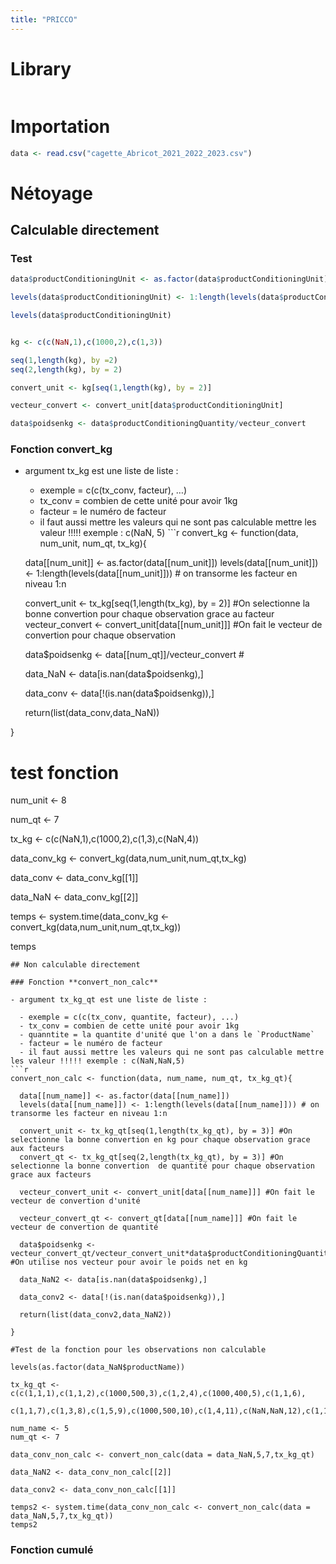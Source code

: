 ```yaml
---
title: "PRICCO"
---
```

# Library
```r

```
# Importation
```r
data <- read.csv("cagette_Abricot_2021_2022_2023.csv")
```
# Nétoyage

## Calculable directement
### Test 
```r
data$productConditioningUnit <- as.factor(data$productConditioningUnit)

levels(data$productConditioningUnit) <- 1:length(levels(data$productConditioningUnit))

levels(data$productConditioningUnit)


kg <- c(c(NaN,1),c(1000,2),c(1,3))

seq(1,length(kg), by =2)
seq(2,length(kg), by = 2)

convert_unit <- kg[seq(1,length(kg), by = 2)]

vecteur_convert <- convert_unit[data$productConditioningUnit]

data$poidsenkg <- data$productConditioningQuantity/vecteur_convert

```
### Fonction **convert_kg**

- argument tx_kg est une liste de liste :

  - exemple = c(c(tx_conv, facteur), ...) 
  - tx_conv = combien de cette unité pour avoir 1kg
  - facteur = le numéro de facteur
  - il faut aussi mettre les valeurs qui ne sont pas calculable mettre les valeur !!!!! exemple : c(NaN, 5)
```r
convert_kg <- function(data, num_unit, num_qt, tx_kg){
  
  data[[num_unit]] <- as.factor(data[[num_unit]])
  levels(data[[num_unit]]) <- 1:length(levels(data[[num_unit]])) # on transorme les facteur en niveau 1:n
  
  convert_unit <- tx_kg[seq(1,length(tx_kg), by = 2)] #On selectionne la bonne convertion pour chaque observation grace au facteur
  vecteur_convert <- convert_unit[data[[num_unit]]]   #On fait le vecteur de convertion pour chaque observation
  
  data$poidsenkg <- data[[num_qt]]/vecteur_convert #
  
  data_NaN <- data[is.nan(data$poidsenkg),] 
  
  data_conv <- data[!(is.nan(data$poidsenkg)),]
  
  return(list(data_conv,data_NaN))

}

# test fonction 

num_unit <- 8

num_qt <- 7

tx_kg <- c(c(NaN,1),c(1000,2),c(1,3),c(NaN,4))

data_conv_kg <- convert_kg(data,num_unit,num_qt,tx_kg)

data_conv <- data_conv_kg[[1]]

data_NaN <- data_conv_kg[[2]]

temps <- system.time(data_conv_kg <- convert_kg(data,num_unit,num_qt,tx_kg))

temps

```
## Non calculable directement

### Fonction **convert_non_calc**

- argument tx_kg_qt est une liste de liste :

  - exemple = c(c(tx_conv, quantite, facteur), ...) 
  - tx_conv = combien de cette unité pour avoir 1kg
  - quanntite = la quantite d'unité que l'on a dans le `ProductName`
  - facteur = le numéro de facteur
  - il faut aussi mettre les valeurs qui ne sont pas calculable mettre les valeur !!!!! exemple : c(NaN,NaN,5)
```r

convert_non_calc <- function(data, num_name, num_qt, tx_kg_qt){
  
  data[[num_name]] <- as.factor(data[[num_name]])
  levels(data[[num_name]]) <- 1:length(levels(data[[num_name]])) # on transorme les facteur en niveau 1:n
  
  convert_unit <- tx_kg_qt[seq(1,length(tx_kg_qt), by = 3)] #On selectionne la bonne convertion en kg pour chaque observation grace aux facteurs
  convert_qt <- tx_kg_qt[seq(2,length(tx_kg_qt), by = 3)] #On selectionne la bonne convertion  de quantité pour chaque observation grace aux facteurs
  
  vecteur_convert_unit <- convert_unit[data[[num_name]]] #On fait le vecteur de convertion d'unité 
  
  vecteur_convert_qt <- convert_qt[data[[num_name]]] #On fait le vecteur de convertion de quantité
  
  data$poidsenkg <- vecteur_convert_qt/vecteur_convert_unit*data$productConditioningQuantity #On utilise nos vecteur pour avoir le poids net en kg
  
  data_NaN2 <- data[is.nan(data$poidsenkg),] 
  
  data_conv2 <- data[!(is.nan(data$poidsenkg)),]
  
  return(list(data_conv2,data_NaN2))

}

#Test de la fonction pour les observations non calculable

levels(as.factor(data_NaN$productName))

tx_kg_qt <- c(c(1,1,1),c(1,1,2),c(1000,500,3),c(1,2,4),c(1000,400,5),c(1,1,6),
              c(1,1,7),c(1,3,8),c(1,5,9),c(1000,500,10),c(1,4,11),c(NaN,NaN,12),c(1,1,13),c(1,5,14))

num_name <- 5
num_qt <- 7

data_conv_non_calc <- convert_non_calc(data = data_NaN,5,7,tx_kg_qt)

data_NaN2 <- data_conv_non_calc[[2]]

data_conv2 <- data_conv_non_calc[[1]]

temps2 <- system.time(data_conv_non_calc <- convert_non_calc(data = data_NaN,5,7,tx_kg_qt))
temps2

```
### Fonction cumulé
```r

```






